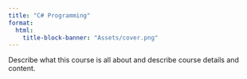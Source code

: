 ```yaml
---
title: "C# Programming"
format:
  html:
    title-block-banner: "Assets/cover.png"
---
```


Describe what this course is all about and describe course details and content.